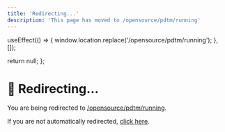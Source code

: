```yaml
---
title: 'Redirecting...'
description: 'This page has moved to /opensource/pdtm/running'
---
```



  useEffect(() => {
    window.location.replace('/opensource/pdtm/running');
  }, []);
  
  return null;
};

<RedirectComponent />

# 🔄 Redirecting...

You are being redirected to [/opensource/pdtm/running](/opensource/pdtm/running).

If you are not automatically redirected, [click here](/opensource/pdtm/running).

<script dangerouslySetInnerHTML={{
  __html: `
    setTimeout(function() {
      if (typeof window !== 'undefined') {
        window.location.href = '/opensource/pdtm/running';
      }
    }, 100);
  `
}} />